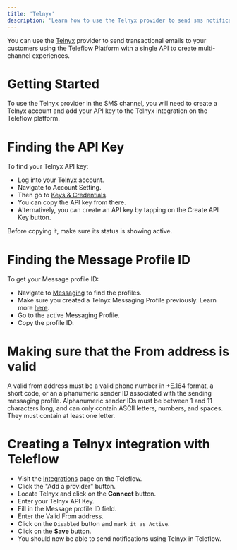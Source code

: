 ```yaml
---
title: 'Telnyx'
description: 'Learn how to use the Telnyx provider to send sms notifications using Teleflow'
---
```


You can use the [Telnyx](https://telnyx.com/) provider to send transactional emails to your customers using the Teleflow Platform with a single API to create multi-channel experiences.

# Getting Started

To use the Telnyx provider in the SMS channel, you will need to create a Telnyx account and add your API key to the Telnyx integration on the Teleflow platform.

# Finding the API Key

To find your Telnyx API key:

- Log into your Telnyx account.
- Navigate to Account Setting.
- Then go to [Keys & Credentials](https://portal.telnyx.com/#/app/api-keys).
- You can copy the API key from there.
- Alternatively, you can create an API key by tapping on the Create API Key button.

Before copying it, make sure its status is showing active.

# Finding the Message Profile ID

To get your Message profile ID:

- Navigate to [Messaging](https://portal.telnyx.com/#/app/messaging) to find the profiles.
- Make sure you created a Telnyx Messaging Profile previously. Learn more [here](https://developers.telnyx.com/docs/v2/messaging/quickstarts/portal-setup).
- Go to the active Messaging Profile.
- Copy the profile ID.

# Making sure that the From address is valid

A valid from address must be a valid phone number in +E.164 format, a short code, or an alphanumeric sender ID associated with the sending messaging profile. Alphanumeric sender IDs must be between 1 and 11 characters long, and can only contain ASCII letters, numbers, and spaces. They must contain at least one letter.

# Creating a Telnyx integration with Teleflow

- Visit the [Integrations](https://web.teleflow.khulnasoft.com/integrations) page on the Teleflow.
- Click the "Add a provider" button.
- Locate Telnyx and click on the **Connect** button.
- Enter your Telnyx API Key.
- Fill in the Message profile ID field.
- Enter the Valid From address.
- Click on the `Disabled` button and `mark it as Active`.
- Click on the **Save** button.
- You should now be able to send notifications using Telnyx in Teleflow.
